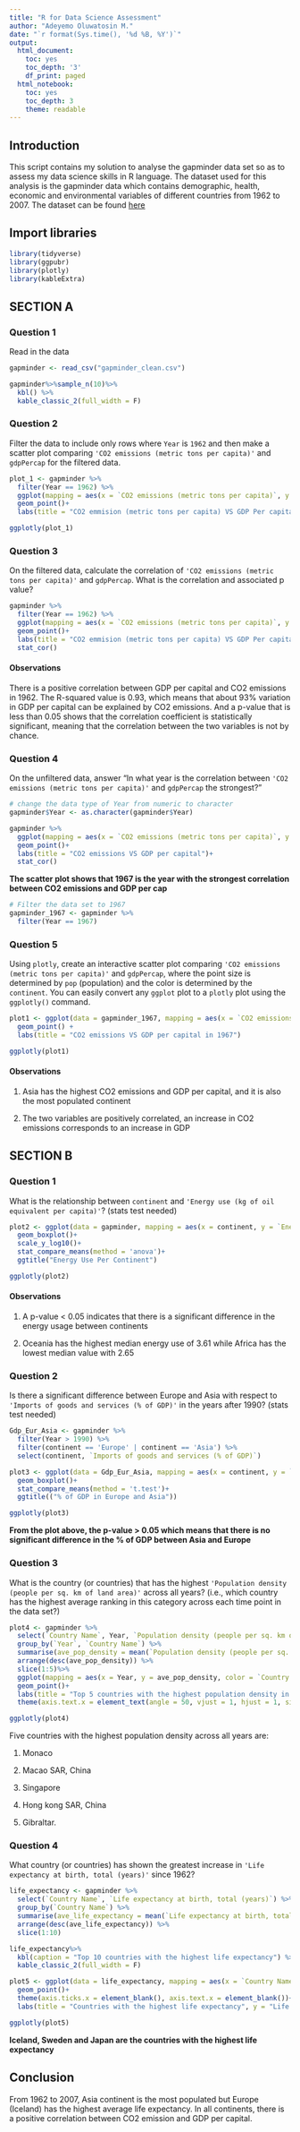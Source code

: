 ---
title: "R for Data Science Assessment"
author: "Adeyemo Oluwatosin M."
date: "`r format(Sys.time(), '%d %B, %Y')`"
output:
  html_document:
    toc: yes
    toc_depth: '3'
    df_print: paged
  html_notebook:
    toc: yes
    toc_depth: 3
    theme: readable
---
## Introduction
This script contains my solution to analyse the gapminder data set so as to assess my data science skills in R language. The dataset used for this analysis is the gapminder data which contains demographic, health, economic and environmental variables of different countries from 1962 to 2007. The dataset can be found <a href="https://github.com/Bioinformatics-Research-Network/skill-assessments/blob/main/R%20for%20Data%20Science/gapminder_clean.csv"> here </a>

## Import libraries
```{r libraries, warning = FALSE, message = FALSE}
library(tidyverse)
library(ggpubr)
library(plotly)
library(kableExtra)
```

## SECTION A
### Question 1
Read in the data
```{r warning = FALSE, message = FALSE}
gapminder <- read_csv("gapminder_clean.csv")
```

```{r}
gapminder%>%sample_n(10)%>%
  kbl() %>%
  kable_classic_2(full_width = F)
```


### Question 2
Filter the data to include only rows where `Year` is `1962` and then make a scatter plot comparing `'CO2 emissions (metric tons per capita)'` and `gdpPercap` for the filtered data.

```{r warning = FALSE, message = FALSE, fig.align="center",fig.width = 10}
plot_1 <- gapminder %>%
  filter(Year == 1962) %>%
  ggplot(mapping = aes(x = `CO2 emissions (metric tons per capita)`, y = gdpPercap)) +
  geom_point()+
  labs(title = "CO2 emmision (metric tons per capita) VS GDP Per capita in 1962", y = "GDP per Capita")

ggplotly(plot_1)
```

### Question 3
On the filtered data, calculate the correlation of `'CO2 emissions (metric tons per capita)'` and `gdpPercap`. What is the correlation and associated p value?

```{r warning = FALSE, message = FALSE}
gapminder %>%
  filter(Year == 1962) %>%
  ggplot(mapping = aes(x = `CO2 emissions (metric tons per capita)`, y = gdpPercap)) +
  geom_point()+
  labs(title = "CO2 emmision (metric tons per capita) VS GDP Per capita in 1962", y = "GDP per Capita")+
  stat_cor()
```

#### Observations

There is a positive correlation between GDP per capital and CO2 emissions in 1962. The R-squared value is 0.93, which means that about 93% variation in GDP per capital can be explained by CO2 emissions. And a p-value that is less than 0.05 shows that the correlation coefficient is statistically significant, meaning that the correlation between the two variables is not by chance. 

### Question 4
On the unfiltered data, answer "In what year is the correlation between `'CO2 emissions (metric tons per capita)'` and `gdpPercap` the strongest?"
```{r warning = FALSE, message = FALSE}
# change the data type of Year from numeric to character
gapminder$Year <- as.character(gapminder$Year)
```


```{r warning = FALSE, message = FALSE}
gapminder %>%
  ggplot(mapping = aes(x = `CO2 emissions (metric tons per capita)`, y = gdpPercap, color = Year))+
  geom_point()+
  labs(title = "CO2 emissions VS GDP per capital")+
  stat_cor()
```
**The scatter plot shows that 1967 is the year with the strongest correlation between CO2 emissions and GDP per cap**

```{r}
# Filter the data set to 1967
gapminder_1967 <- gapminder %>%
  filter(Year == 1967)
```

### Question 5
Using `plotly`, create an interactive scatter plot comparing `'CO2 emissions (metric tons per capita)'` and `gdpPercap`, where the point size is determined by `pop` (population) and the color is determined by the `continent`. You can easily convert any `ggplot` plot to a `plotly` plot using the `ggplotly()` command.

```{r warning = FALSE, message = FALSE, fig.align="center",fig.width = 10}
plot1 <- ggplot(data = gapminder_1967, mapping = aes(x = `CO2 emissions (metric tons per capita)`, y = gdpPercap, color = continent, size = pop))+
  geom_point() +
  labs(title = "CO2 emissions VS GDP per capital in 1967")

ggplotly(plot1)
```
#### Observations

1. Asia has the highest CO2 emissions and GDP per capital, and it is also the most populated continent

2. The two variables are positively correlated, an increase in CO2 emissions corresponds to an increase in GDP

## SECTION B

### Question 1
What is the relationship between `continent` and `'Energy use (kg of oil equivalent per capita)'`? (stats test needed)
```{r warning = FALSE, message = FALSE,  fig.align="center",fig.width = 10}
plot2 <- ggplot(data = gapminder, mapping = aes(x = continent, y = `Energy use (kg of oil equivalent per capita)`)) +
  geom_boxplot()+
  scale_y_log10()+
  stat_compare_means(method = 'anova')+
  ggtitle("Energy Use Per Continent")

ggplotly(plot2)
```
#### Observations

1. A p-value < 0.05 indicates that there is a significant difference in the energy usage between continents

2. Oceania has the highest median energy use of 3.61 while Africa has the lowest median value with 2.65

### Question 2
Is there a significant difference between Europe and Asia with respect to `'Imports of goods and services (% of GDP)'` in the years after 1990? (stats test needed)

```{r warning = FALSE, message = FALSE}
Gdp_Eur_Asia <- gapminder %>% 
  filter(Year > 1990) %>%
  filter(continent == 'Europe' | continent == 'Asia') %>%
  select(continent, `Imports of goods and services (% of GDP)`)
```

```{r warning = FALSE, message = FALSE,  fig.align="center",fig.width = 10}
plot3 <- ggplot(data = Gdp_Eur_Asia, mapping = aes(x = continent, y = `Imports of goods and services (% of GDP)`))+
  geom_boxplot()+
  stat_compare_means(method = 't.test')+
  ggtitle(("% of GDP in Europe and Asia"))

ggplotly(plot3)
```
**From the plot above, the p-value > 0.05 which means that there is no significant difference in the % of GDP between Asia and Europe**

### Question 3
What is the country (or countries) that has the highest `'Population density (people per sq. km of land area)'` across all years? (i.e., which country has the highest average ranking in this category across each time point in the data set?)

```{r warning = FALSE, message = FALSE, fig.align="center",fig.width = 10}
plot4 <- gapminder %>%
  select(`Country Name`, Year, `Population density (people per sq. km of land area)`) %>%
  group_by(`Year`, `Country Name`) %>%
  summarise(ave_pop_density = mean(`Population density (people per sq. km of land area)`)) %>%
  arrange(desc(ave_pop_density)) %>%
  slice(1:5)%>%
  ggplot(mapping = aes(x = Year, y = ave_pop_density, color = `Country Name`))+
  geom_point()+
  labs(title = "Top 5 countries with the highest population density in each year", x = "Year", y = "Population density")+
  theme(axis.text.x = element_text(angle = 50, vjust = 1, hjust = 1, size = 12))

ggplotly(plot4)
```
Five countries with the highest population density across all years are:

1. Monaco

2. Macao SAR, China

3. Singapore

4. Hong kong SAR, China

5. Gibraltar.

### Question 4
What country (or countries) has shown the greatest increase in `'Life expectancy at birth, total (years)'` since 1962? 

```{r warning = FALSE, message = FALSE}
life_expectancy <- gapminder %>%
  select(`Country Name`, `Life expectancy at birth, total (years)`) %>%
  group_by(`Country Name`) %>%
  summarise(ave_life_expectancy = mean(`Life expectancy at birth, total (years)`))%>%
  arrange(desc(ave_life_expectancy)) %>%
  slice(1:10)

life_expectancy%>%
  kbl(caption = "Top 10 countries with the highest life expectancy") %>%
  kable_classic_2(full_width = F)
```


```{r warning = FALSE, message = FALSE, fig.align="center",fig.width = 10}
plot5 <- ggplot(data = life_expectancy, mapping = aes(x = `Country Name`, y = ave_life_expectancy, color = `Country Name`))+
  geom_point()+
  theme(axis.ticks.x = element_blank(), axis.text.x = element_blank())+
  labs(title = "Countries with the highest life expectancy", y = "Life expectancy")

ggplotly(plot5)
```
**Iceland, Sweden and Japan are the countries with the highest life expectancy**

## Conclusion
From 1962 to 2007, Asia continent is the most populated but Europe (Iceland) has the highest average life expectancy. In all continents, there is a positive correlation between CO2 emission and GDP per capital.



